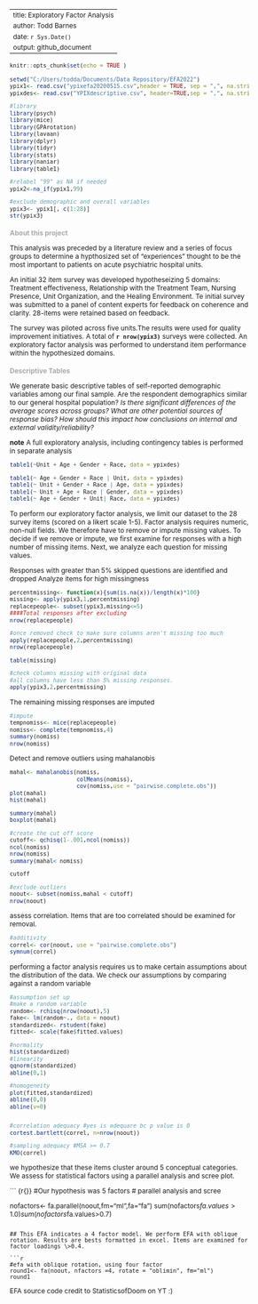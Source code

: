 |                                    |
|------------------------------------|
| title: Exploratory Factor Analysis |
| author: Todd Barnes                |
| date: `r Sys.Date()`               |
| output: github_document            |

```{=html}
<style type="text/css">

body{ /* Normal  */
      font-size: 12px;
  }
td {  /* Table  */
  font-size: 12px;
}
h1.title {
  font-size: 12px;
  color: DarkRed;
}
h1 { /* Header 1 */
  font-size: 12px;
  color: DarkGray;
}
h2 { /* Header 2 */
    font-size: 12px;
  color: DarkGray;
}
h3 { /* Header 3 */
  font-size: 12px;
  font-family: "Times New Roman", Times, serif;
  color: DarkGray;
}
code.r{ /* Code block */
    font-size: 10px;
}
pre { /* Code block - determines code spacing between lines */
    font-size: 12px;
}
</style>
```
```r
knitr::opts_chunk$set(echo = TRUE )
```

```r
setwd("C:/Users/todda/Documents/Data Repository/EFA2022")
ypix1<- read.csv("ypixefa20200515.csv",header = TRUE, sep = ",", na.strings =)
ypixdes<- read.csv("YPIXdescriptive.csv", header=TRUE,sep = ",", na.strings = "Unknown")

#library
library(psych)
library(mice)
library(GPArotation)
library(lavaan)
library(dplyr)
library(tidyr)
library(stats)
library(naniar)
library(table1)

#relabel "99" as NA if needed
ypix2<-na_if(ypix1,99)

#exclude demographic and overall variables
ypix3<- ypix1[, c(1:28)]
str(ypix3)

```

## About this project

This analysis was preceded by a literature review and a series of focus groups to determine a hypthosized set of "experiences" thought to be the most important to patients on acute psychiatric hospital units.

An initial 32 item survey was developed hypotheseizing 5 domains: Treatment effectiveness, Relationship with the Treatment Team, Nursing Presence, Unit Organization, and the Healing Environment. Te initial survey was submitted to a panel of content experts for feedback on coherence and clarity. 28-items were retained based on feedback.

The survey was piloted across five units.The results were used for quality improvement initiatives. A total of **`r nrow(ypix3)`** surveys were collected. An exploratory factor analysis was performed to understand item performance within the hypothesized domains.

## Descriptive Tables

We generate basic descriptive tables of self-reported demographic variables among our final sample. Are the respondent demographics similar to our general hospital population? *Is there significant differences of the average scores across groups?* *What are other potential sources of response bias?* *How should this impact how conclusions on internal and external validity/reliability?*

**note** A full exploratory analysis, including contingency tables is performed in separate analysis

```r
table1(~Unit + Age + Gender + Race, data = ypixdes)

table1(~ Age + Gender + Race | Unit, data = ypixdes)
table1(~ Unit + Gender + Race | Age, data = ypixdes)
table1(~ Unit + Age + Race | Gender, data = ypixdes)
table1(~ Age + Gender + Unit| Race, data = ypixdes)
```

To perform our exploratory factor analysis, we limit our dataset to the 28 survey items (scored on a likert scale 1-5). Factor analysis requires numeric, non-null fields. We therefore have to remove or impute missing values. To decide if we remove or impute, we first examine for responses with a high number of missing items. Next, we analyze each question for missing values.

Responses with greater than 5% skipped questions are identified and dropped Analyze items for high missingness

```r
percentmissing<- function(x){sum(is.na(x))/length(x)*100}
missing<- apply(ypix3,1,percentmissing)
replacepeople<- subset(ypix3,missing<=5)
####Total responses after excluding
nrow(replacepeople)

#once removed check to make sure columns aren't missing too much
apply(replacepeople,2,percentmissing)
nrow(replacepeople)

table(missing)

#check columns missing with original data
#all columns have less than 5% missing responses.
apply(ypix3,2,percentmissing)
```

The remaining missing responses are imputed

```r
#impute
tempnomiss<- mice(replacepeople)
nomiss<- complete(tempnomiss,4)
summary(nomiss)
nrow(nomiss)
```

Detect and remove outliers using mahalanobis

```r
mahal<- mahalanobis(nomiss,
                    colMeans(nomiss),
                    cov(nomiss,use = "pairwise.complete.obs"))
plot(mahal)
hist(mahal)

summary(mahal)
boxplot(mahal)

#create the cut off score
cutoff<- qchisq(1-.001,ncol(nomiss))
ncol(nomiss)
nrow(nomiss)
summary(mahal< nomiss)

cutoff

#exclude outliers
noout<- subset(nomiss,mahal < cutoff)
nrow(noout)
```

assess correlation. Items that are too correlated should be examined for removal.

```r
#additivity
correl<- cor(noout, use = "pairwise.complete.obs")
symnum(correl)
```

performing a factor analysis requires us to make certain assumptions about the distribution of the data. We check our assumptions by comparing against a random variable

```r
#assumption set up
#make a random variable
random<- rchisq(nrow(noout),5)
fake<- lm(random~., data = noout)
standardized<- rstudent(fake)
fitted<- scale(fake$fitted.values)

#normality
hist(standardized)
#linearity
qqnorm(standardized)
abline(0,1)

#homogeneity
plot(fitted,standardized)
abline(0,0)
abline(v=0)


#correlation adequacy #yes is adequare bc p value is 0
cortest.bartlett(correl, n=nrow(noout))

#sampling adequacy #MSA >= 0.7
KMO(correl)
```

we hypothesize that these items cluster around 5 conceptual categories. We assess for statistical factors using a parallel analysis and scree plot.

``` {r{}}
#Our hypothesis was 5 factors
# parallel analysis and scree

nofactors<- fa.parallel(noout,fm="ml",fa="fa")
sum(nofactors$fa.values>1.0)
sum(nofactors$fa.values>0.7)
```

## This EFA indicates a 4 factor model. We perform EFA with oblique rotation. Results are bests formatted in excel. Items are examined for factor loadings \>0.4.

```r
#efa with oblique rotation, using four factor
round1<- fa(noout, nfactors =4, rotate = "oblimin", fm="ml")
round1
```

EFA source code credit to StatisticsofDoom on YT :)
